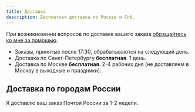 ```yaml
---
title: Доставка
description: Бесплатная доставка по Москве и Спб.
---
```


При возникновении вопросов по доставке вашего заказа [обращайтесь ко мне за помощью](/контакты).

- Заказы, принятые после 17:30, обрабатываются на следующий день.
- Доставка по Санкт-Петербургу **бесплатная**. 1 день.
- Доставка по Москве **бесплатная**. 2-4 рабочих дня (не доставляем в Москву в выходные и праздники).

## Доставка по городам России
Я доставлю ваш заказ Почтой России за 1-2 недели.
